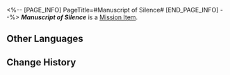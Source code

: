 <%-- [PAGE_INFO]
PageTitle=#Manuscript of Silence#
[END_PAGE_INFO] --%>
{{Item Infobox
|title       = ''Manuscript of Silence''
|id          = 140318
|image       = Item Manuscript of Silence.png{{subst:void|<!--$UPLOAD:<<SpriteOutput/ItemFigures/140271.png>-<Item Manuscript of Silence.png>-<Item Icons>>-->}}
|type        = Mission Item
|invCategory = Missions
|rarity      = 3
|effect      = 
|description = A book readable only by the blind. It is said that reading this text will grant one a special kind of awareness and alter their perception of the world.
}}
{{Description|''"It's not like a sound echoing within your mind, but the actual presence of someone by your side."''}}
'''''Manuscript of Silence''''' is a [[Mission Item]].

==Other Languages==
{{Other Languages
|en   = ''Manuscript of Silence''
|zhs  = 《无言之卷》
|zht  = 《無言之卷》
|ja   = 『無言の巻』
|ko   = ≪무언의 책≫
|es   = «Manuscrito del silencio»
|fr   = ''Manuscrit du silence''
|ru   = «Манускрипт молчания»
|th   = "คัมภีร์สู่ความเงียบ"
|vi   = Sách Không Lời
|de   = „Manuskript der Stille“
|id   = "Gulungan Kesunyian"
|pt   = "Manuscrito do Silêncio"
}}

==Change History==
{{Change History|1.3}}